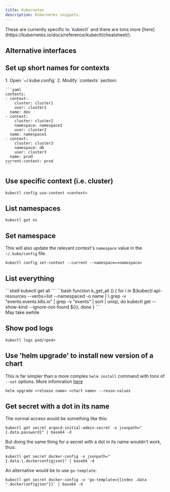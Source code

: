 ```yaml
---
title: Kubernetes
description: Kubernetes snippets.
---
```


<Aside type="note">These are currently specific to `kubectl` and there are tons more [here](https://kubernetes.io/docs/reference/kubectl/cheatsheet/).</Aside>

## Alternative interfaces

<CardGrid>
    <LinkCard title="Click" href="https://github.com/databricks/click"/>
    <LinkCard title="K9s" href="https://k9scli.io"/>
</CardGrid>

## Set up short names for contexts

<Steps>
1. Open `~/.kube.config`
2. Modify `contexts` section:

    ```yaml
    contexts:
    - context:
        cluster: cluster1
        user: cluster1
      name: dev
    - context:
        cluster: cluster2
        namespace: namespace1
        user: cluster2
      name: namespace1
    - context:
        cluster: cluster3
        namespace: db
        user: cluster3
      name: prod
    current-context: prod
    ```
</Steps>

## Use specific context (i.e. cluster)

```shell
kubectl config use-context <context>
```

## List namespaces

```shell
kubectl get ns
```

## Set namespace

This will also update the relevant context's `namespace` value in the `~/.kube/config` file.

```shell
kubectl config set-context --current --namespace=<namespace>
```

## List everything

<Tabs>
    <TabItem label="Naive approach">
    ```shell
    kubectl get all
    ```
    </TabItem>
    <TabItem label="Actually list everything">
    ```bash
    function k_get_all () {
        for i in $(kubectl api-resources --verbs=list --namespaced -o name | \
            grep -v "events.events.k8s.io" | grep -v "events" | sort | uniq); do
                kubectl get --show-kind --ignore-not-found ${i};
        done
    }
    ```
    <Aside type="note">May take awhile</Aside>
    </TabItem>
</Tabs>

## Show pod logs

```shell
kubectl logs pod/<pod>
```

## Use 'helm upgrade' to install new version of a chart

This is far simpler than a more complex `helm install` command with tons of `--set` options. More infomration [here](https://helm.sh/docs/helm/helm_upgrade/)

```shell
helm upgrade <release name> <chart name> --reuse-values
```

## Get secret with a dot in its name

The normal access would be something like this:

```shell
kubectl get secret argocd-initial-admin-secret -o jsonpath="{.data.password}" | base64 -d
```

But doing the same thing for a secret with a dot in its name wouldn't work, thus:

```shell
kubectl get secret docker-config -o jsonpath="{.data.\.dockerconfigjson}" | base64 -d
```

An alternative would be to use `go-template`:

```shell
kubectl get secret docker-config -o 'go-template={{index .data ".dockerconfigjson"}}' | base64 -d
```

